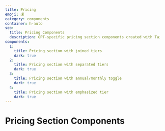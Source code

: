 ```yaml
---
title: Pricing
emoji: 💰
category: components
container: h-auto
seo:
  title: Pricing Components
  description: GPT-specific pricing section components created with Tailwind
components:
  1:
    title: Pricing section with joined tiers
    dark: true
  2:
    title: Pricing section with separated tiers
    dark: true
  3:
    title: Pricing section with annual/monthly toggle
    dark: true
  4:
    title: Pricing section with emphasized tier
    dark: true
---
```


# Pricing Section Components

<ComponentsList
  componentsData={componentsData}
  componentContainer={componentContainer}
/>
